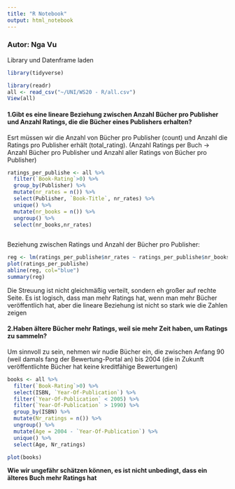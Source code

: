 ```yaml
---
title: "R Notebook"
output: html_notebook
---
```

### Autor: Nga Vu

Library und Datenframe laden
```r
library(tidyverse)
```

```r
library(readr)
all <- read_csv("~/UNI/WS20 - R/all.csv")
View(all)
```

#### 1.Gibt es eine lineare Beziehung zwischen Anzahl Bücher pro Publisher und Anzahl Ratings, die die Bücher eines Publishers erhalten?
Esrt müssen wir die Anzahl von Bücher pro Publisher (count) und Anzahl die Ratings pro Publisher erhält (total_rating). 
(Anzahl Ratings per Buch -> Anzahl Bücher pro Publisher und Anzahl aller Ratings von Bücher pro Publisher)

```r
ratings_per_publishe <- all %>%
  filter(`Book-Rating`>0) %>% 
  group_by(Publisher) %>% 
  mutate(nr_rates = n()) %>% 
  select(Publisher, `Book-Title`, nr_rates) %>% 
  unique() %>% 
  mutate(nr_books = n()) %>% 
  ungroup() %>% 
  select(nr_books,nr_rates)
  
```


Beziehung zwischen Ratings und Anzahl der Bücher pro Publisher:

```r
reg <- lm(ratings_per_publishe$nr_rates ~ ratings_per_publishe$nr_books)
plot(ratings_per_publishe)
abline(reg, col="blue")
summary(reg)
```

Die Streuung ist nicht gleichmäßig verteilt, sondern eh großer auf rechte Seite. Es ist logisch, dass man mehr Ratings hat, wenn man mehr Bücher veröffentlich hat, aber die lineare Beziehung ist nicht so stark wie die Zahlen zeigen 

#### 2.Haben ältere Bücher mehr Ratings, weil sie mehr Zeit haben, um Ratings zu sammeln?

Um sinnvoll zu sein, nehmen wir nudie Bücher ein, die zwischen Anfang 90 (weil damals fang der Bewertung-Portal an) bis 2004 (die in Zukunft veröffentlichte Bücher hat keine kreditfähige Bewertungen)

```r
books <- all %>% 
  filter(`Book-Rating`>0) %>% 
  select(ISBN, `Year-Of-Publication`) %>% 
  filter(`Year-Of-Publication` < 2005) %>% 
  filter(`Year-Of-Publication` > 1990) %>% 
  group_by(ISBN) %>% 
  mutate(Nr_ratings = n()) %>% 
  ungroup() %>% 
  mutate(Age = 2004 - `Year-Of-Publication`) %>% 
  unique() %>% 
  select(Age, Nr_ratings)
```

```r
plot(books)
```
**Wie wir ungefähr schätzen können, es ist nicht unbedingt, dass ein älteres Buch mehr Ratings hat**
